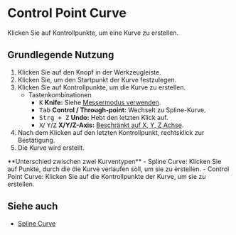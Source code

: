 
# Control Point Curve

<Reference shortcut="" command="Control Point Curve" button="Werkzeugleiste" />

Klicken Sie auf Kontrollpunkte, um eine Kurve zu erstellen.

## Grundlegende Nutzung

1. Klicken Sie auf den <ButtonIcon type="button-control-point-curve" /> Knopf in der Werkzeugleiste.
2. Klicken Sie, um den Startpunkt der Kurve festzulegen.
3. Klicken Sie auf Kontrollpunkte, um die Kurve zu erstellen.
   - <Kst>Tastenkombinationen</Kst>
      - <kbd>K</kbd> **Knife:** Siehe [Messermodus verwenden](./sketching-essentials#use-knife-mode).
      - <kbd>Tab</kbd> **Control / Through-point:** Wechselt zu Spline-Kurve.
      - <kbd>Strg + Z</kbd> **Undo:** Hebt den letzten Klick auf.
      - <kbd>X</kbd>/ <kbd>Y</kbd>/<kbd>Z</kbd> **X/Y/Z-Axis:** [Beschränkt auf X, Y, Z Achse](./sketching-essentials#constrain-to-an-axis).
4. Nach dem Klicken auf den letzten Kontrollpunkt, rechtsklick zur Bestätigung.
5. Die Kurve wird erstellt.

<Callout type="info" emoji="💡">
**Unterschied zwischen zwei Kurventypen**
- Spline Curve: Klicken Sie auf Punkte, durch die die Kurve verlaufen soll, um sie zu erstellen.
- Control Point Curve: Klicken Sie auf die Kontrollpunkte der Kurve, um sie zu erstellen.
</Callout>


<VideoPlayer fileName="control-point-curve"/>

## Siehe auch
- [Spline Curve](./spline-curve)